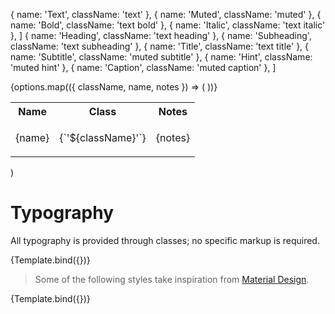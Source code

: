 
<Meta title="Base/Typography" />

  { name: 'Text', className: 'text' },
  { name: 'Muted', className: 'muted' },
  { name: 'Bold', className: 'text bold' },
  { name: 'Italic', className: 'text italic' },
]
  { name: 'Heading', className: 'text heading' },
  { name: 'Subheading', className: 'text subheading' },
  { name: 'Title', className: 'text title' },
  { name: 'Subtitle', className: 'muted subtitle' },
  { name: 'Hint', className: 'muted hint' },
  { name: 'Caption', className: 'muted caption' },
]

  <table className="border border-gray-300 dark:border-gray-700 w-full">
    <tr>
      <th className="border border-gray-300 dark:border-gray-700 p-2 text">Name</th>
      <th className="border border-gray-300 dark:border-gray-700 p-2 text">Class</th>
      <th className="border border-gray-300 dark:border-gray-700 p-2 text">Notes</th>
    </tr>
    {options.map(({ className, name, notes }) => (
      <tr key={className}>
        <td className="border border-gray-300 dark:border-gray-700 p-6">
          <p className={className}>{name}</p>
        </td>
        <td className="border border-gray-300 dark:border-gray-700 p-6">
          <p
            className="bg-gray-100 dark:bg-gray-700 font-mono px-2 py-1 rounded-md text-red-900 dark:text-red-200 w-max"
          >
            {`'${className}'`}
          </p>
        </td>
        <td className="border border-gray-300 dark:border-gray-700 p-6 max-w-[8rem]">
          <p
            className="muted"
          >
            {notes}
          </p>
        </td>
      </tr>
    ))}
  </table>
)

# Typography

All typography is provided through classes; no specific markup is required.

<Canvas>
  <Story args={{ options: bases }} name="Base">
    {Template.bind({})}
  </Story>
</Canvas>

> Some of the following styles take inspiration from [Material Design](https://material.io/design/typography/the-type-system.html).

<Canvas>
  <Story args={{ options: types }} name="Default">
    {Template.bind({})}
  </Story>
</Canvas>